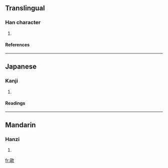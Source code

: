 ==Translingual==
===Han character===
{{Han char|rn=76|rad=欠|as=12|sn=16|four=4768<sub>2</sub>|canj=土口弓人 (GRNO)}}
# {{defn|Han|sort=欠12}}
====References====
{{Han ref|kx=0572.140|dkj=16200|dj=0960.130|hdz=32151.040|uh=6B56|ud=27478|bh=E9E0|bd=59872}}

----
==Japanese==
===Kanji===
{{ja-kanji|grade=|rs=欠12}}
# {{defn|Japanese}} 
====Readings====
{{ja-readings|on=[[き]] (ki), [[い]] (i)|kun=}}

----
==Mandarin==
===Hanzi===
{{cmn-hanzi|pin=[[chuā]] (chua1), [[xī]] (xi1)|wg=ch'ua<sup>1</sup>, hsi<sup>1</sup>}}
# {{defn|Mandarin}}

[[fr:歖]]